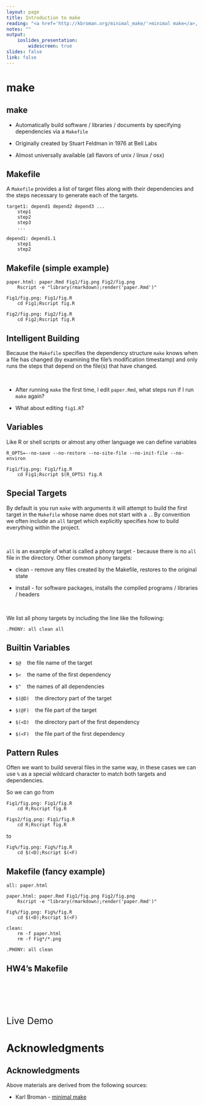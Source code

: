```yaml
---
layout: page
title: Introduction to make
reading: "<a href='http://kbroman.org/minimal_make/'>minimal make</a>, <a href='http://bost.ocks.org/mike/make/'>Why use make</a>"
notes: ""
output: 
    ioslides_presentation:
        widescreen: true
slides: false
link: false
---
```


# make

## make

* Automatically build software / libraries / documents by specifying dependencies via a `Makefile`

* Originally created by Stuart Feldman in 1976 at Bell Labs

* Almost universally available (all flavors of unix / linux / osx)

## Makefile

A `Makefile` provides a list of target files along with their dependencies and the steps necessary to generate each of the targets.

```make
target1: depend1 depend2 depend3 ...
    step1
    step2
    step3
    ...

depend1: depend1.1
    step1
    step2
```

## Makefile (simple example)

```make
paper.html: paper.Rmd Fig1/fig.png Fig2/fig.png
    Rscript -e "library(rmarkdown);render('paper.Rmd')"

Fig1/fig.png: Fig1/fig.R
    cd Fig1;Rscript fig.R

Fig2/fig.png: Fig2/fig.R
    cd Fig2;Rscript fig.R
```

## Intelligent Building

Because the `Makefile` specifies the dependency structure `make` knows when a file has changed (by examining the file's modification timestamp) and only runs the steps that depend on the file(s) that have changed.

<br/>

* After running `make` the first time, I edit `paper.Rmd`, what steps run if I run `make` again?

* What about editing `fig1.R`?


## Variables

Like R or shell scripts or almost any other language we can define variables

```make
R_OPTS=--no-save --no-restore --no-site-file --no-init-file --no-environ

Fig1/fig.png: Fig1/fig.R
    cd Fig1;Rscript $(R_OPTS) fig.R
```

## Special Targets {.smaller}

By default is you run `make` with arguments it will attempt to build the first target in the `Makefile` whose name does not start with a `.`. By convention we often include an `all` target which explicitly specifies how to build everything within the project.

<br/>

`all` is an example of what is called a phony target - because there is no `all` file in the directory. Other common phony targets:

* clean - remove any files created by the Makefile, restores to the original state

* install - for software packages, installs the compiled programs / libraries / headers

<br/>


We list all phony targets by including the line like the following:

```make
.PHONY: all clean all
```


## Builtin Variables

* `$@` &nbsp;&nbsp; the file name of the target

* `$<` &nbsp;&nbsp; the name of the first dependency

* `$^` &nbsp;&nbsp; the names of all dependencies

* `$(@D)` &nbsp;&nbsp; the directory part of the target

* `$(@F)` &nbsp;&nbsp; the file part of the target

* `$(<D)` &nbsp;&nbsp; the directory part of the first dependency

* `$(<F)` &nbsp;&nbsp; the file part of the first dependency


## Pattern Rules

Often we want to build several files in the same way, in these cases we can use `%` as a special wildcard character to match both targets and dependencies.

So we can go from

```make
Fig1/fig.png: Fig1/fig.R
    cd R;Rscript fig.R

Figs2/fig.png: Fig1/fig.R
    cd R;Rscript fig.R
```

to

```make
Fig%/fig.png: Fig%/fig.R
    cd $(<D);Rscript $(<F)
```

## Makefile (fancy example)

```make
all: paper.html

paper.html: paper.Rmd Fig1/fig.png Fig2/fig.png
    Rscript -e "library(rmarkdown);render('paper.Rmd')"

Fig%/fig.png: Fig%/fig.R
    cd $(<D);Rscript $(<F)

clean:
    rm -f paper.html
    rm -f Fig*/*.png

.PHONY: all clean
```


## HW4's Makefile

<br/><br/><br/><br/>

<div class="centered">
<div style="font-size:175%">
Live Demo
</div>
</div>


# Acknowledgments
## Acknowledgments

Above materials are derived from the following sources:

* Karl Broman - [minimal make](http://kbroman.org/minimal_make/)
